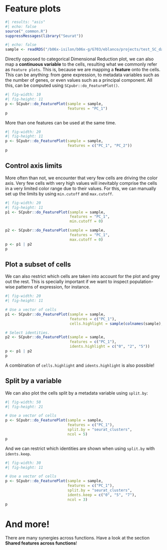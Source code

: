 # Feature plots

```r
#| results: "asis"
#| echo: false
source("_common.R")
suppressMessages(library("Seurat"))
```

```r
#| echo: false
sample <- readRDS("/b06x-isilon/b06x-g/G703/eblanco/projects/test_SC_datasets/sc_dataset.rds")
```

Directly opposed to categorical Dimensional Reduction plot, we can also map a **continuous variable** to the cells, resulting what we commonly refer as `Feature plots`. This is, because we are mapping a **feature** onto the cells. This can be anything: from gene expression, to metadata variables such as the number of genes, or even values such as a principal component. All this, can be computed using `SCpubr::do_FeaturePlot()`.

```r
#| fig-width: 10
#| fig-height: 11
p <- SCpubr::do_FeaturePlot(sample = sample,
                            features = "PC_1")
p
```

More than one features can be used at the same time. 

```r
#| fig-width: 20
#| fig-height: 11
p <- SCpubr::do_FeaturePlot(sample = sample,
                            features = c("PC_1", "PC_2"))
p
```

## Control axis limits

More often than not, we encounter that very few cells are driving the color axis. Very few cells with very high values will inevitably comprise the cells in a very limited color range due to their values. For this, we can manually set up the limits by using `min.cutoff` and `max.cutoff`.

```r
#| fig-width: 20
#| fig-height: 11
p1 <- SCpubr::do_FeaturePlot(sample = sample,
                             features = "PC_1",
                             min.cutoff = 0)

p2 <- SCpubr::do_FeaturePlot(sample = sample,
                             features = "PC_1",
                             max.cutoff = 0)
p <- p1 | p2
p
```


## Plot a subset of cells

We can also restrict which cells are taken into account for the plot and grey out the rest. This is specially important if we want to inspect population-wise patterns of expression, for instance.

```r
#| fig-width: 20
#| fig-height: 11

# Use a vector of cells
p1 <- SCpubr::do_FeaturePlot(sample = sample,
                             features = c("PC_1"),
                             cells.highlight = sample(colnames(sample), 500))

# Select identities.
p2 <- SCpubr::do_FeaturePlot(sample = sample,
                             features = c("PC_1"),
                             idents.highlight = c("0", "2", "5"))
p <- p1 | p2
p
```

A combination of `cells.highlight` and `idents.highlight` is also possible!

## Split by a variable

We can also plot the cells split by a metadata variable using `split.by`:

```r
#| fig-width: 50
#| fig-height: 21

# Use a vector of cells
p <- SCpubr::do_FeaturePlot(sample = sample,
                            features = c("PC_1"),
                            split.by = "seurat_clusters",
                            ncol = 5)
p
```

And we can restrict which identities are shown when using `split.by` with `idents.keep`.

```r
#| fig-width: 30
#| fig-height: 11

# Use a vector of cells
p <- SCpubr::do_FeaturePlot(sample = sample,
                            features = c("PC_1"),
                            split.by = "seurat_clusters",
                            idents.keep = c("0", "5", "7"),
                            ncol = 3)
p
```

# And more!

There are many synergies across functions. Have a look at the section **Shared features across functions**!
